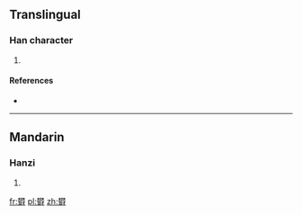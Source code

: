==Translingual==

===Han character===
{{Han char|rn=75|rad=木|as=18|sn=22|four=|canj=木木月日戈 (DDBAI)}}

# {{defn|Han|sort=木18}}

====References====
* {{Han ref|kx=0563.231|hdz=80022.010|uh=6B0E|ud=27406}}

----

==Mandarin==

===Hanzi===
{{cmn-hanzi|pin=[[yù]] ([[yu4]])|wg=yü<sup>4</sup>}}

# {{defn|lang=cmn|sort=木18}}

[[fr:欎]]
[[pl:欎]]
[[zh:欎]]